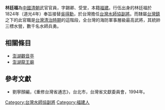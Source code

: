 '''林廷福'''為[[中國|中國]][[清朝|清朝]]武官官員，字錫卿、受堂，本籍[[福建|福建]]。行伍出身的林廷福於1824年（道光4年）奉旨接替[[吳得勳|吳得勳]]，於台灣擔任[[台灣水師協|台灣水師協]][[副將|副將]]。而隸屬[[台灣鎮|台灣鎮]]之下的此官職是[[台灣清治時期|台灣清治時期]]的這階段，全台灣的海防軍事層級最高武將，其統帥三標水營，數千名水師兵勇。
{{start box}}
{{s-before|[[吳得勳|吳得勳]]}}
{{s-title|[[台灣水師協|台灣水師協]][[副將|副將]]|1824年上任}}
{{s-after|[[潘汝渭|潘汝渭]]}}
{{end box}}

== 相關條目 ==

* [[澎湖觀音亭|澎湖觀音亭]]
* [[澎湖龍王廟|澎湖龍王廟]]

==參考文獻==
*劉寧顏編，《重修台灣省通志》，台北市，台灣省文獻委員會，1994年。

[[Category:台灣水師協副將|Category:台灣水師協副將]]
[[Category:福建人|Category:福建人]]
{{清朝人物小作品}}